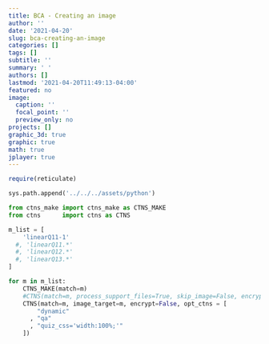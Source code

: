 ```yaml
---
title: BCA - Creating an image
author: ''
date: '2021-04-20'
slug: bca-creating-an-image
categories: []
tags: []
subtitle: ''
summary: ' '
authors: []
lastmod: '2021-04-20T11:49:13-04:00'
featured: no
image:
  caption: ''
  focal_point: ''
  preview_only: no
projects: []
graphic_3d: true
graphic: true
math: true
jplayer: true
---
```

```r
require(reticulate)
```

```python
sys.path.append('../../../assets/python')

from ctns_make import ctns_make as CTNS_MAKE
from ctns      import ctns as CTNS
```

```python
m_list = [
    'linearQ11-1'
  #, 'linearQ11.*'
  #, 'linearQ12.*'
  #, 'linearQ13.*'
]

for m in m_list:
    CTNS_MAKE(match=m)
    #CTNS(match=m, process_support_files=True, skip_image=False, encrypt=False, image_target=m, write_image=True, opt_ctns = [ 
    CTNS(match=m, image_target=m, encrypt=False, opt_ctns = [ 
        "dynamic"
      , "qa"
      , "quiz_css='width:100%;'"
    ])
```
